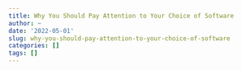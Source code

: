 ```yaml
---
title: Why You Should Pay Attention to Your Choice of Software
author: ~
date: '2022-05-01'
slug: why-you-should-pay-attention-to-your-choice-of-software
categories: []
tags: []
---
```


